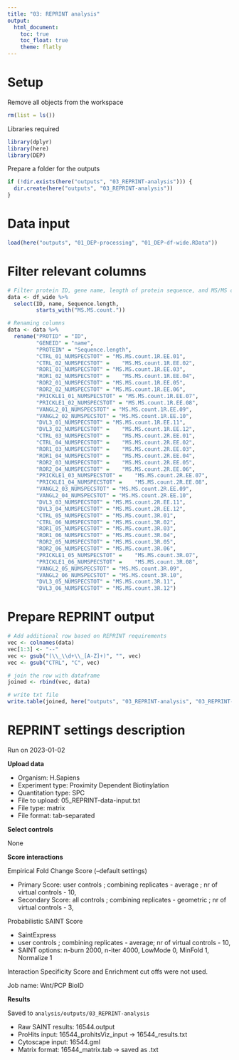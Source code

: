 ```yaml
---
title: "03: REPRINT analysis"
output: 
  html_document:
    toc: true
    toc_float: true
    theme: flatly
---
```


# Setup 

Remove all objects from the workspace
```r
rm(list = ls())
```

Libraries required
```r
library(dplyr)
library(here)
library(DEP)
```

Prepare a folder for the outputs
```r
if (!dir.exists(here("outputs", "03_REPRINT-analysis"))) {
  dir.create(here("outputs", "03_REPRINT-analysis"))
}
```

# Data input

```r
load(here("outputs", "01_DEP-processing", "01_DEP-df-wide.RData"))
```

# Filter relevant columns

```r
# Filter protein ID, gene name, length of protein sequence, and MS/MS counts
data <- df_wide %>%
  select(ID, name, Sequence.length,
         starts_with("MS.MS.count."))

# Renaming columns
data <- data %>%
  rename("PROTID" = "ID",
         "GENEID" = "name",
         "PROTEIN" = "Sequence.length",
         "CTRL_01_NUMSPECSTOT" = "MS.MS.count.1R.EE.01",
         "CTRL_02_NUMSPECSTOT" =	"MS.MS.count.1R.EE.02",
         "ROR1_01_NUMSPECSTOT" = "MS.MS.count.1R.EE.03",
         "ROR1_02_NUMSPECSTOT" =	"MS.MS.count.1R.EE.04",
         "ROR2_01_NUMSPECSTOT" = "MS.MS.count.1R.EE.05",
         "ROR2_02_NUMSPECSTOT" = "MS.MS.count.1R.EE.06",
         "PRICKLE1_01_NUMSPECSTOT" = "MS.MS.count.1R.EE.07",
         "PRICKLE1_02_NUMSPECSTOT" = "MS.MS.count.1R.EE.08",
         "VANGL2_01_NUMSPECSTOT" = "MS.MS.count.1R.EE.09",
         "VANGL2_02_NUMSPECSTOT" = "MS.MS.count.1R.EE.10",
         "DVL3_01_NUMSPECSTOT" = "MS.MS.count.1R.EE.11",
         "DVL3_02_NUMSPECSTOT" =	"MS.MS.count.1R.EE.12",
         "CTRL_03_NUMSPECSTOT" =	"MS.MS.count.2R.EE.01",
         "CTRL_04_NUMSPECSTOT" =	"MS.MS.count.2R.EE.02",
         "ROR1_03_NUMSPECSTOT" =	"MS.MS.count.2R.EE.03",
         "ROR1_04_NUMSPECSTOT" =	"MS.MS.count.2R.EE.04",
         "ROR2_03_NUMSPECSTOT" =	"MS.MS.count.2R.EE.05",
         "ROR2_04_NUMSPECSTOT" =	"MS.MS.count.2R.EE.06",
         "PRICKLE1_03_NUMSPECSTOT" =	"MS.MS.count.2R.EE.07",
         "PRICKLE1_04_NUMSPECSTOT" =	"MS.MS.count.2R.EE.08",
         "VANGL2_03_NUMSPECSTOT" = "MS.MS.count.2R.EE.09",
         "VANGL2_04_NUMSPECSTOT" = "MS.MS.count.2R.EE.10",
         "DVL3_03_NUMSPECSTOT" = "MS.MS.count.2R.EE.11",
         "DVL3_04_NUMSPECSTOT" = "MS.MS.count.2R.EE.12",
         "CTRL_05_NUMSPECSTOT" = "MS.MS.count.3R.01",
         "CTRL_06_NUMSPECSTOT" = "MS.MS.count.3R.02",
         "ROR1_05_NUMSPECSTOT" = "MS.MS.count.3R.03",
         "ROR1_06_NUMSPECSTOT" = "MS.MS.count.3R.04",
         "ROR2_05_NUMSPECSTOT" = "MS.MS.count.3R.05",
         "ROR2_06_NUMSPECSTOT" = "MS.MS.count.3R.06",
         "PRICKLE1_05_NUMSPECSTOT" =	"MS.MS.count.3R.07",
         "PRICKLE1_06_NUMSPECSTOT" =	"MS.MS.count.3R.08",
         "VANGL2_05_NUMSPECSTOT" = "MS.MS.count.3R.09",
         "VANGL2_06_NUMSPECSTOT" = "MS.MS.count.3R.10",
         "DVL3_05_NUMSPECSTOT" = "MS.MS.count.3R.11",
         "DVL3_06_NUMSPECSTOT" = "MS.MS.count.3R.12")
```

# Prepare REPRINT output

```r
# Add additional row based on REPRINT requirements
vec <- colnames(data)
vec[1:3] <- "--"
vec <- gsub("(\\_\\d+\\_[A-Z]+)", "", vec)
vec <- gsub("CTRL", "C", vec)

# join the row with dataframe
joined <- rbind(vec, data)

# write txt file
write.table(joined, here("outputs", "03_REPRINT-analysis", "03_REPRINT-data-input.txt"), sep = "\t", row.names = FALSE, quote = FALSE)
```

# REPRINT settings description

Run on 2023-01-02

**Upload data**

* Organism: H.Sapiens
* Experiment type: Proximity Dependent Biotinylation
* Quantitation type: SPC
* File to upload: 05_REPRINT-data-input.txt
* File type: matrix
* File format: tab-separated

**Select controls**

None

**Score interactions**

Empirical Fold Change Score (--default settings)

* Primary Score: user controls ; combining replicates - average ; nr of virtual controls - 10,
* Secondary Score: all controls ; combining replicates - geometric ; nr of virtual controls - 3,

Probabilistic SAINT Score

* SaintExpress
* user controls ; combining replicates - average; nr of virtual controls - 10,
* SAINT options: n-burn 2000, n-iter 4000, LowMode 0, MinFold 1, Normalize 1

Interaction Specificity Score and Enrichment cut offs were not used.

Job name: Wnt/PCP BioID

**Results**

Saved to `analysis/outputs/03_REPRINT-analysis`

* Raw SAINT results: 16544.output
* ProHits input: 16544_prohitsViz_input -> 16544_results.txt
* Cytoscape input: 16544.gml
* Matrix format: 16544_matrix.tab -> saved as .txt
